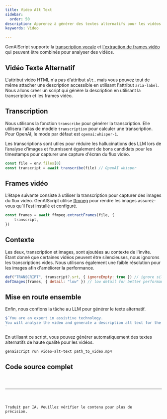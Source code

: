 ```yaml
---
title: Video Alt Text
sidebar:
  order: 50
description: Apprenez à générer des textes alternatifs pour les vidéos
keywords: Video

---
```



GenAIScript supporte la [transcription vocale](/genaiscript/reference/scripts/transcription)
et [l'extraction de frames vidéo](/genaiscript/reference/scripts/videos) qui peuvent être combinés pour analyser des vidéos.

## Vidéo Texte Alternatif

L'attribut vidéo HTML n'a pas d'attribut `alt`.. mais vous pouvez tout de même attacher une description accessible en utilisant l'attribut `aria-label`.
Nous allons créer un script qui génère la description en utilisant la transcription et les frames vidéo.

## Transcription

Nous utilisons la fonction `transcribe` pour générer la transcription. Elle utilisera l'alias de modèle `transcription` pour calculer une transcription.
Pour OpenAI, le mode par défaut est `openai:whisper-1`.

Les transcriptions sont utiles pour réduire les hallucinations des LLM lors de l’analyse d’images et fournissent également
de bons candidats pour les timestamps pour capturer une capture d'écran du flux vidéo.

```js
const file = env.files[0]
const transcript = await transcribe(file) // OpenAI whisper
```

## Frames vidéo

L’étape suivante consiste à utiliser la transcription pour capturer des images du flux vidéo. GenAIScript utilise [ffmpeg](https://ffmpeg.org/) pour rendre les images
assurez-vous qu’il l’est installé et configuré.

```js
const frames = await ffmpeg.extractFrames(file, {
    transcript,
})
```

## Contexte

Les deux, transcription et images, sont ajoutées au contexte de l'invite. Étant donné que certaines vidéos peuvent être silencieuses, nous ignorons les transcriptions vides.
Nous utilisons également une faible résolution pour les images afin d'améliorer la performance.

```js
def("TRANSCRIPT", transcript?.srt, { ignoreEmpty: true }) // ignore silent videos
defImages(frames, { detail: "low" }) // low detail for better performance
```

## Mise en route ensemble

Enfin, nous confions la tâche au LLM pour générer le texte alternatif.

```js
$`You are an expert in assistive technology.
You will analyze the video and generate a description alt text for the video.
`
```

En utilisant ce script, vous pouvez générer automatiquement des textes alternatifs de haute qualité pour les vidéos.

```sh
genaiscript run video-alt-text path_to_video.mp4
```

## Code source complet

<Code code={src} wrap={true} lang="js" title="video-alt-text.genai.mjs" />

<hr />

Traduit par IA. Veuillez vérifier le contenu pour plus de précision.
